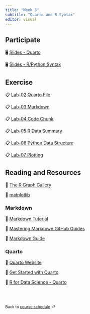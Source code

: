 ```yaml
---
title: "Week 3"
subtitle: "Quarto and R Syntax"
editor: visual
---
```


::: callout-important
<!-- -   Presenting Lab 07-Plotting for extra points! -->
:::

## Participate

🖥️ [Slides - Quarto](/slides/05-quarto.html)

🖥️ [Slides - R/Python Syntax](/slides/06-syntax.html)



## Exercise

📋 [Lab-02 Quarto File](/exercise/lab02-quarto.html)

📋 [Lab-03 Markdown](/exercise/lab03-markdown.html)

📋 [Lab-04 Code Chunk](/exercise/lab04-chunk.html)

📋 [Lab-05 R Data Summary](/exercise/lab05-rtype.html)

📋 [Lab-06 Python Data Structure](/exercise/lab06-py.html)

📋 [Lab-07 Plotting](/exercise/lab07-plot.html)



## Reading and Resources

📖 [The R Graph Gallery](https://www.r-graph-gallery.com/)

📖 [matplotlib](https://matplotlib.org/stable/plot_types/index.html)

### Markdown

📖 [Markdown Tutorial](https://www.markdowntutorial.com/)

📖 [Mastering Markdown GitHub Guides](https://guides.github.com/features/mastering-markdown/)

📖 [Markdown Guide](https://www.markdownguide.org/getting-started/)

### Quarto

📖 [Quarto Website](https://quarto.org/)

📖 [Get Started with Quarto](https://rstudio-conf-2022.github.io/get-started-quarto/)

📖 [R for Data Science - Quarto](https://r4ds.hadley.nz/quarto)



<br><br>

::: {style="font-size: 0.875em;"}
Back to [course schedule](/ "Course schedule") ⏎
:::
